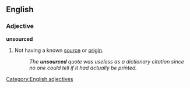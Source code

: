 ==English==

===Adjective===
'''unsourced'''

#Not having a known [[source]] or [[origin]].
#:''The '''unsourced''' quote was useless as a dictionary citation since no one could tell if it had actually be printed.''

[[Category:English adjectives]]